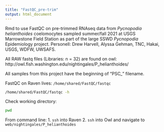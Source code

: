 ```yaml
---
title: "FastQC_pre-trim"
output: html_document
---
```


Rmd to use FastQC on pre-trimmed RNAseq data from _Pycnopodia helianthoides_ coelomocytes sampled summer/fall 2021 at USGS Marrowstone Field Station as part of the large SSWD _Pycnopodia_ Epidemiology project. Personell: Drew Harvell, Alyssa Gehman, TNC, Hakai, USGS, WDFW, UWSAFS. 

All RAW fastq files (Libraries: n = 32) are found on owl: http://owl.fish.washington.edu/nightingales/P_helianthoides/ 

All samples from this project have the beginning of "PSC_" filename. 

FastQC on Raven lives: `/home/shared/FastQC/fastqc`

```bash
/home/shared/FastQC/fastqc -h
```

Check working directory:
```bash
pwd
```

From command line:
1. `ssh` into Raven
2. `ssh` into Owl and navigate to `web/nightingales/P_helianthoides`






